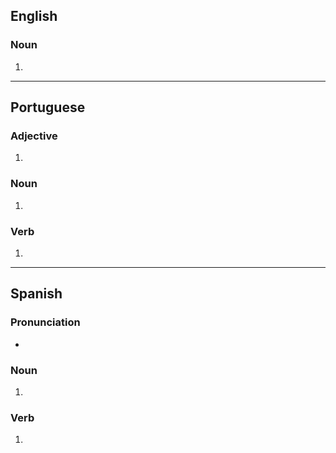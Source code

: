 ==English==

===Noun===
{{head|en|noun form}}

# {{plural of|soldado|lang=en}}

----

==Portuguese==

===Adjective===
{{head|pt|adjective form|g=m-p}}

# {{pt-adj form of|soldado|m|pl}}

===Noun===
{{head|pt|noun form|g=m-p|g2=f-p}}

# {{pt-noun form of|soldado|onlym|pl}}

===Verb===
{{pt-pp|soldad|soldar}}

# {{pt-verb-form-of|soldar}}

----

==Spanish==

===Pronunciation===
* {{es-IPA}}

===Noun===
{{head|es|noun plural form|g=m-p}}

# {{inflection of|soldado||p|lang=es}}

===Verb===
{{head|es|past participle form|g=m-p}}

# {{es-verb form of|soldar|ending=-ar|mood=participle|number=p|gender=m}}